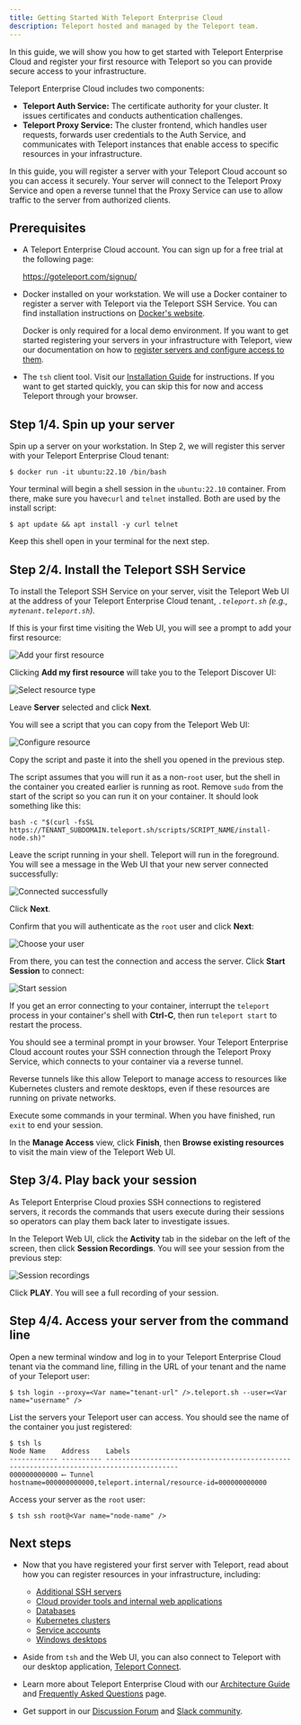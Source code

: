 ```yaml
---
title: Getting Started With Teleport Enterprise Cloud
description: Teleport hosted and managed by the Teleport team.
---
```


In this guide, we will show you how to get started with Teleport Enterprise
Cloud and register your first resource with Teleport so you can provide secure
access to your infrastructure.

Teleport Enterprise Cloud includes two components:

- **Teleport Auth Service:** The certificate authority for your cluster. It
  issues certificates and conducts authentication challenges.
- **Teleport Proxy Service:** The cluster frontend, which handles user requests,
  forwards user credentials to the Auth Service, and communicates with Teleport
  instances that enable access to specific resources in your infrastructure.

In this guide, you will register a server with your Teleport Cloud account so
you can access it securely. Your server will connect to the Teleport Proxy
Service and open a reverse tunnel that the Proxy Service can use to allow
traffic to the server from authorized clients.

## Prerequisites

- A Teleport Enterprise Cloud account. You can sign up for a free trial at the
  following page:

  https://goteleport.com/signup/

- Docker installed on your workstation. We will use a Docker container to
  register a server with Teleport via the Teleport SSH Service. You can find
  installation instructions on [Docker's
  website](https://docs.docker.com/get-docker/).

  <Notice type="tip">

  Docker is only required for a local demo environment. If you want to get
  started registering your servers in your infrastructure with Teleport, view
  our documentation on how to [register servers and configure access to
  them](../../server-access/introduction.mdx).

  </Notice>

- The `tsh` client tool. Visit our [Installation Guide](../../installation.mdx)
  for instructions. If you want to get started quickly, you can skip this for
  now and access Teleport through your browser.

## Step 1/4. Spin up your server

Spin up a server on your workstation. In Step 2, we will register this server
with your Teleport Enterprise Cloud tenant:

```code
$ docker run -it ubuntu:22.10 /bin/bash
```

Your terminal will begin a shell session in the `ubuntu:22.10` container. From
there, make sure you have`curl` and `telnet` installed. Both are used by the install script:

```code
$ apt update && apt install -y curl telnet
```

Keep this shell open in your terminal for the next step.

## Step 2/4. Install the Teleport SSH Service

To install the Teleport SSH Service on your server, visit the Teleport Web UI at
the address of your Teleport Enterprise Cloud tenant, 
<Var name="tenant-url"/>`.teleport.sh` (e.g., `mytenant.teleport.sh`). 

If this is your first time visiting the Web UI, you will see a prompt to add
your first resource: 

![Add your first
resource](../../../img/cloud/getting-started/add-my-first-resource@2x.png)

Clicking **Add my first resource** will take you to the Teleport Discover UI:

![Select resource
type](../../../img/cloud/getting-started/select-resource-type@2x.png)

Leave **Server** selected and click **Next**.

You will see a script that you can copy from the Teleport Web UI:

![Configure resource](../../../img/cloud/getting-started/configure-resource@2x.png)

Copy the script and paste it into the shell you opened in the previous step.

The script assumes that you will run it as a non-`root` user, but the shell in
the container you created earlier is running as root. Remove `sudo` from the
start of the script so you can run it on your container. It should look
something like this:

```text
bash -c "$(curl -fsSL https://TENANT_SUBDOMAIN.teleport.sh/scripts/SCRIPT_NAME/install-node.sh)" 
```

Leave the script running in your shell. Teleport will run in the foreground. You
will see a message in the Web UI that your new server connected successfully:

![Connected
successfully](../../../img/cloud/getting-started/successfully-connected@2x.png)

Click **Next**.

Confirm that you will authenticate as the `root` user and click **Next**:

![Choose your user](../../../img/cloud/getting-started/set-up-access@2x.png)

From there, you can test the connection and access the server. Click **Start
Session** to connect:

![Start session](../../../img/cloud/getting-started/test-connection@2x.png)

<Notice type="tip">

If you get an error connecting to your container, interrupt the `teleport`
process in your container's shell with **Ctrl-C**, then run `teleport start` to
restart the process.

</Notice>

You should see a terminal prompt in your browser. Your Teleport Enterprise Cloud
account routes your SSH connection through the Teleport Proxy Service, which
connects to your container via a reverse tunnel. 

Reverse tunnels like this allow Teleport to manage access to resources like
Kubernetes clusters and remote desktops, even if these resources are running on
private networks.

Execute some commands in your terminal. When you have finished, run `exit` to
end your session.

In the **Manage Access** view, click **Finish**, then **Browse existing
resources** to visit the main view of the Teleport Web UI.

## Step 3/4. Play back your session

As Teleport Enterprise Cloud proxies SSH connections to registered servers, it
records the commands that users execute during their sessions so operators can
play them back later to investigate issues.

In the Teleport Web UI, click the **Activity** tab in the sidebar on the left of
the screen, then click **Session Recordings**. You will see your session from
the previous step:

![Session
recordings](../../../img/cloud/getting-started/session-recordings@2x.png)

Click **PLAY**. You will see a full recording of your session.

## Step 4/4. Access your server from the command line

Open a new terminal window and log in to your Teleport Enterprise Cloud tenant
via the command line, filling in the URL of your tenant and the name of your
Teleport user:

```code
$ tsh login --proxy=<Var name="tenant-url" />.teleport.sh --user=<Var name="username" />
```

List the servers your Teleport user can access. You should see the name of the
container you just registered:

```code
$ tsh ls
Node Name    Address    Labels
------------ ---------- ----------------------------------------------------------------------------------------
000000000000 ⟵ Tunnel   hostname=000000000000,teleport.internal/resource-id=000000000000
```

Access your server as the `root` user:

```code
$ tsh ssh root@<Var name="node-name" />
```

## Next steps

- Now that you have registered your first server with Teleport, read about how
  you can register resources in your infrastructure, including:

  - [Additional SSH servers](../../server-access/introduction.mdx)
  - [Cloud provider tools and internal web applications](../../application-access/introduction.mdx)
  - [Databases](../../database-access/introduction.mdx)
  - [Kubernetes clusters](../../kubernetes-access/introduction.mdx)
  - [Service accounts](../../machine-id/introduction.mdx)
  - [Windows desktops](../../desktop-access/introduction.mdx)

- Aside from `tsh` and the Web UI, you can also connect to Teleport with our
  desktop application, [Teleport
  Connect](../../connect-your-client/teleport-connect.mdx).

- Learn more about Teleport Enterprise Cloud with our [Architecture
  Guide](./architecture.mdx) and [Frequently Asked Questions](./faq.mdx) page.

- Get support in our [Discussion
  Forum](https://github.com/gravitational/teleport/discussions) and [Slack
  community](https://goteleport.com/slack).

